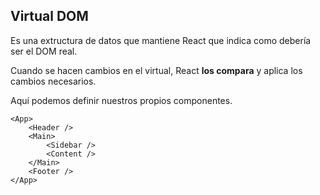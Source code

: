 ## Virtual DOM

Es una extructura de datos que mantiene
React que indica como debería ser el DOM real.

Cuando se hacen cambios en el virtual, React
**los compara** y aplica los cambios necesarios.

Aquí podemos definir nuestros propios componentes.

```tsx
<App>
	<Header />
	<Main>
		<Sidebar />
		<Content />
	</Main>
	<Footer />
</App>
```
